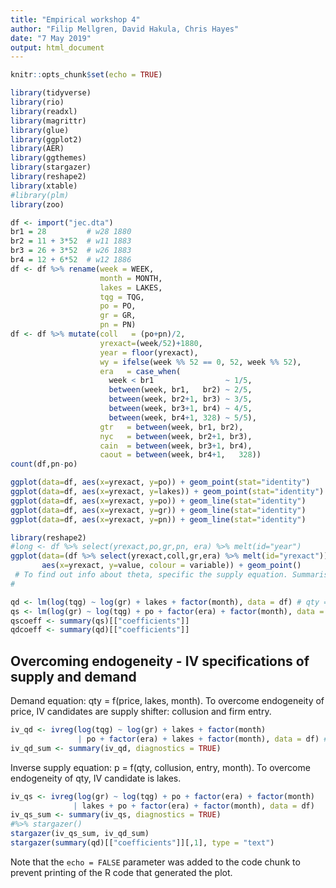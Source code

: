 ```yaml
---
title: "Empirical workshop 4"
author: "Filip Mellgren, David Hakula, Chris Hayes"
date: "7 May 2019"
output: html_document
---
```


```r
knitr::opts_chunk$set(echo = TRUE)
```
```r
library(tidyverse)
library(rio)
library(readxl)
library(magrittr)
library(glue)
library(ggplot2)
library(AER)
library(ggthemes)
library(stargazer)
library(reshape2)
library(xtable)
#library(plm)
library(zoo)

```

```r
df <- import("jec.dta")
br1 = 28         # w28 1880
br2 = 11 + 3*52  # w11 1883
br3 = 26 + 3*52  # w26 1883
br4 = 12 + 6*52  # w12 1886
df <- df %>% rename(week = WEEK,
                    month = MONTH,
                    lakes = LAKES,
                    tqg = TQG,
                    po = PO,
                    gr = GR,
                    pn = PN)
df <- df %>% mutate(coll   = (po+pn)/2,
                    yrexact=(week/52)+1880,
                    year = floor(yrexact),
                    wy = ifelse(week %% 52 == 0, 52, week %% 52),
                    era   = case_when(
                      week < br1                ~ 1/5,
                      between(week, br1,   br2) ~ 2/5,
                      between(week, br2+1, br3) ~ 3/5,
                      between(week, br3+1, br4) ~ 4/5,
                      between(week, br4+1, 328) ~ 5/5),
                    gtr   = between(week, br1, br2),
                    nyc   = between(week, br2+1, br3),
                    cain  = between(week, br3+1, br4),
                    caout = between(week, br4+1,   328))
count(df,pn-po)
```

```r
ggplot(data=df, aes(x=yrexact, y=po)) + geom_point(stat="identity")
ggplot(data=df, aes(x=yrexact, y=lakes)) + geom_point(stat="identity")
ggplot(data=df, aes(x=yrexact, y=po)) + geom_line(stat="identity")
ggplot(data=df, aes(x=yrexact, y=gr)) + geom_line(stat="identity")
ggplot(data=df, aes(x=yrexact, y=pn)) + geom_line(stat="identity")

library(reshape2)
#long <- df %>% select(yrexact,po,gr,pn, era) %>% melt(id="year")
ggplot(data=(df %>% select(yrexact,coll,gr,era) %>% melt(id="yrexact")), 
       aes(x=yrexact, y=value, colour = variable)) + geom_point()
 # To find out info about theta, specific the supply equation. Summarise MC by weights of market share, 
# 
```

```r
qd <- lm(log(tqg) ~ log(gr) + lakes + factor(month), data = df) # qty = f(price, lakes)
qs <- lm(log(gr) ~ log(tqg) + po + factor(era) + factor(month), data = df) # price = f(qty, lakes, era)
qscoeff <- summary(qs)[["coefficients"]]
qdcoeff <- summary(qd)[["coefficients"]]
```


## Overcoming endogeneity - IV specifications of supply and demand
Demand equation: qty = f(price, lakes, month). To overcome endogeneity of price, IV candidates are supply shifter: collusion and firm entry. 
```r
iv_qd <- ivreg(log(tqg) ~ log(gr) + lakes + factor(month)
               | po + factor(era) + lakes + factor(month), data = df) # collusion and entry IV for price
iv_qd_sum <- summary(iv_qd, diagnostics = TRUE)
```

Inverse supply equation: p = f(qty, collusion, entry, month). To overcome endogeneity of qty, IV candidate is lakes. 
```r
iv_qs <- ivreg(log(gr) ~ log(tqg) + po + factor(era) + factor(month) 
              | lakes + po + factor(era) + factor(month), data = df)
iv_qs_sum <- summary(iv_qs, diagnostics = TRUE) 
#%>% stargazer()
stargazer(iv_qs_sum, iv_qd_sum)
stargazer(summary(qd)[["coefficients"]][,1], type = "text")

```



Note that the `echo = FALSE` parameter was added to the code chunk to prevent printing of the R code that generated the plot.
